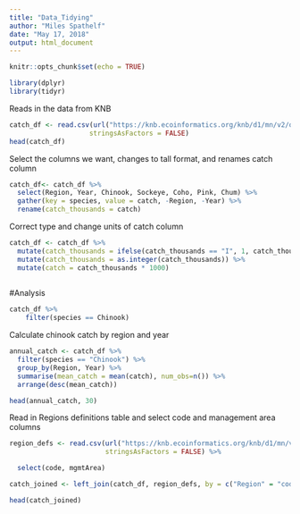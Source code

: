```yaml
---
title: "Data_Tidying"
author: "Miles Spathelf"
date: "May 17, 2018"
output: html_document
---
```


```r
knitr::opts_chunk$set(echo = TRUE)
```

```r
library(dplyr)
library(tidyr)
```

Reads in the data from KNB 

```r
catch_df <- read.csv(url("https://knb.ecoinformatics.org/knb/d1/mn/v2/object/df35b.302.1", method = "libcurl"),
                    stringsAsFactors = FALSE)
head(catch_df)
```

Select the columns we want, changes to tall format, and renames catch column

```r
catch_df<- catch_df %>% 
  select(Region, Year, Chinook, Sockeye, Coho, Pink, Chum) %>% 
  gather(key = species, value = catch, -Region, -Year) %>% 
  rename(catch_thousands = catch)

```

Correct type and change units of catch column

```r
catch_df <- catch_df %>% 
  mutate(catch_thousands = ifelse(catch_thousands == "I", 1, catch_thousands)) %>% 
  mutate(catch_thousands = as.integer(catch_thousands)) %>% 
  mutate(catch = catch_thousands * 1000)
 
```
  

#Analysis

```r
catch_df %>% 
    filter(species == Chinook)

```

Calculate chinook catch by region and year

```r
annual_catch <- catch_df %>% 
  filter(species == "Chinook") %>% 
  group_by(Region, Year) %>% 
  summarise(mean_catch = mean(catch), num_obs=n()) %>% 
  arrange(desc(mean_catch))

head(annual_catch, 30)
```


Read in Regions definitions table and select code and management area columns

```r
region_defs <- read.csv(url("https://knb.ecoinformatics.org/knb/d1/mn/v2/object/df35b.303.1", method = "libcurl"),
                        stringsAsFactors = FALSE) %>% 

  select(code, mgmtArea)
```

```r

catch_joined <- left_join(catch_df, region_defs, by = c("Region" = "code"))

head(catch_joined)

```



